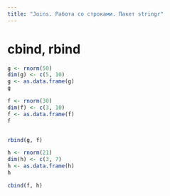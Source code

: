 ```yaml
---
title: "Joins. Работа со строками. Пакет stringr"
---
```

# cbind, rbind

```r
g <- rnorm(50)
dim(g) <- c(5, 10)
g <- as.data.frame(g)
g

f <- rnorm(30)
dim(f) <- c(3, 10)
f <- as.data.frame(f)
f


rbind(g, f)

h <- rnorm(21)
dim(h) <- c(3, 7)
h <- as.data.frame(h)
h

cbind(f, h)
```


